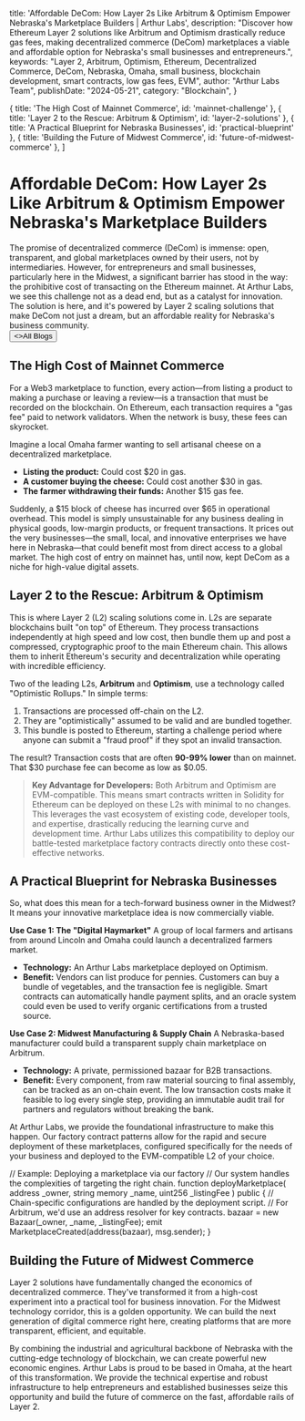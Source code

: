 
  title: 'Affordable DeCom: How Layer 2s Like Arbitrum & Optimism Empower Nebraska\'s Marketplace Builders | Arthur Labs',
  description: "Discover how Ethereum Layer 2 solutions like Arbitrum and Optimism drastically reduce gas fees, making decentralized commerce (DeCom) marketplaces a viable and affordable option for Nebraska's small businesses and entrepreneurs.",
  keywords: "Layer 2, Arbitrum, Optimism, Ethereum, Decentralized Commerce, DeCom, Nebraska, Omaha, small business, blockchain development, smart contracts, low gas fees, EVM",
  author: "Arthur Labs Team",
  publishDate: "2024-05-21",
  category: "Blockchain",
}

  { title: 'The High Cost of Mainnet Commerce', id: 'mainnet-challenge' },
  { title: 'Layer 2 to the Rescue: Arbitrum & Optimism', id: 'layer-2-solutions' },
  { title: 'A Practical Blueprint for Nebraska Businesses', id: 'practical-blueprint' },
  { title: 'Building the Future of Midwest Commerce', id: 'future-of-midwest-commerce' },
]

<HeroPattern />

# Affordable DeCom: How Layer 2s Like Arbitrum & Optimism Empower Nebraska's Marketplace Builders

<div className="text-lg text-zinc-600 dark:text-zinc-400">
The promise of decentralized commerce (DeCom) is immense: open, transparent, and global marketplaces owned by their users, not by intermediaries. However, for entrepreneurs and small businesses, particularly here in the Midwest, a significant barrier has stood in the way: the prohibitive cost of transacting on the Ethereum mainnet. At Arthur Labs, we see this challenge not as a dead end, but as a catalyst for innovation. The solution is here, and it's powered by Layer 2 scaling solutions that make DeCom not just a dream, but an affordable reality for Nebraska's business community.
</div>

<div className="not-prose mt-6 mb-16 flex gap-3">
  <Button href="/blogs" arrow="left">
    <>All Blogs</>
  </Button>
</div>

<h2 id="mainnet-challenge">The High Cost of Mainnet Commerce</h2>

For a Web3 marketplace to function, every action—from listing a product to making a purchase or leaving a review—is a transaction that must be recorded on the blockchain. On Ethereum, each transaction requires a "gas fee" paid to network validators. When the network is busy, these fees can skyrocket.

Imagine a local Omaha farmer wanting to sell artisanal cheese on a decentralized marketplace.
- **Listing the product:** Could cost $20 in gas.
- **A customer buying the cheese:** Could cost another $30 in gas.
- **The farmer withdrawing their funds:** Another $15 gas fee.

Suddenly, a $15 block of cheese has incurred over $65 in operational overhead. This model is simply unsustainable for any business dealing in physical goods, low-margin products, or frequent transactions. It prices out the very businesses—the small, local, and innovative enterprises we have here in Nebraska—that could benefit most from direct access to a global market. The high cost of entry on mainnet has, until now, kept DeCom as a niche for high-value digital assets.

<h2 id="layer-2-solutions">Layer 2 to the Rescue: Arbitrum & Optimism</h2>

This is where Layer 2 (L2) scaling solutions come in. L2s are separate blockchains built "on top" of Ethereum. They process transactions independently at high speed and low cost, then bundle them up and post a compressed, cryptographic proof to the main Ethereum chain. This allows them to inherit Ethereum's security and decentralization while operating with incredible efficiency.

Two of the leading L2s, **Arbitrum** and **Optimism**, use a technology called "Optimistic Rollups." In simple terms:
1.  Transactions are processed off-chain on the L2.
2.  They are "optimistically" assumed to be valid and are bundled together.
3.  This bundle is posted to Ethereum, starting a challenge period where anyone can submit a "fraud proof" if they spot an invalid transaction.

The result? Transaction costs that are often **90-99% lower** than on mainnet. That $30 purchase fee can become as low as $0.05.

> **Key Advantage for Developers:** Both Arbitrum and Optimism are EVM-compatible. This means smart contracts written in Solidity for Ethereum can be deployed on these L2s with minimal to no changes. This leverages the vast ecosystem of existing code, developer tools, and expertise, drastically reducing the learning curve and development time. Arthur Labs utilizes this compatibility to deploy our battle-tested marketplace factory contracts directly onto these cost-effective networks.

<h2 id="practical-blueprint">A Practical Blueprint for Nebraska Businesses</h2>

So, what does this mean for a tech-forward business owner in the Midwest? It means your innovative marketplace idea is now commercially viable.

**Use Case 1: The "Digital Haymarket"**
A group of local farmers and artisans from around Lincoln and Omaha could launch a decentralized farmers market.
- **Technology:** An Arthur Labs marketplace deployed on Optimism.
- **Benefit:** Vendors can list produce for pennies. Customers can buy a bundle of vegetables, and the transaction fee is negligible. Smart contracts can automatically handle payment splits, and an oracle system could even be used to verify organic certifications from a trusted source.

**Use Case 2: Midwest Manufacturing & Supply Chain**
A Nebraska-based manufacturer could build a transparent supply chain marketplace on Arbitrum.
- **Technology:** A private, permissioned bazaar for B2B transactions.
- **Benefit:** Every component, from raw material sourcing to final assembly, can be tracked as an on-chain event. The low transaction costs make it feasible to log every single step, providing an immutable audit trail for partners and regulators without breaking the bank.

At Arthur Labs, we provide the foundational infrastructure to make this happen. Our factory contract patterns allow for the rapid and secure deployment of these marketplaces, configured specifically for the needs of your business and deployed to the EVM-compatible L2 of your choice.

// Example: Deploying a marketplace via our factory
// Our system handles the complexities of targeting the right chain.
function deployMarketplace(
    address _owner,
    string memory _name,
    uint256 _listingFee
) public {
    // Chain-specific configurations are handled by the deployment script.
    // For Arbitrum, we'd use an address resolver for key contracts.
    bazaar = new Bazaar(_owner, _name, _listingFee);
    emit MarketplaceCreated(address(bazaar), msg.sender);
}


<h2 id="future-of-midwest-commerce">Building the Future of Midwest Commerce</h2>

Layer 2 solutions have fundamentally changed the economics of decentralized commerce. They've transformed it from a high-cost experiment into a practical tool for business innovation. For the Midwest technology corridor, this is a golden opportunity. We can build the next generation of digital commerce right here, creating platforms that are more transparent, efficient, and equitable.

By combining the industrial and agricultural backbone of Nebraska with the cutting-edge technology of blockchain, we can create powerful new economic engines. Arthur Labs is proud to be based in Omaha, at the heart of this transformation. We provide the technical expertise and robust infrastructure to help entrepreneurs and established businesses seize this opportunity and build the future of commerce on the fast, affordable rails of Layer 2.

<div className="mt-16">
  <Socials />
</div>
